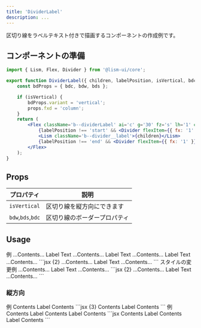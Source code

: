 ```yaml
---
title: 'DividerLabel'
description: ...
---
```




区切り線をラベルテキスト付きで描画するコンポーネントの作成例です。


## コンポーネントの準備

```jsx
import { Lism, Flex, Divider } from '@lism-ui/core';

export function DividerLabel({ children, labelPosition, isVertical, bdc, bdw, bds, ...props }) {
	const bdProps = { bdc, bdw, bds };

	if (isVertical) {
		bdProps.variant = 'vertical';
		props.fxd = 'column';
	}
	return (
		<Flex className='b--dividerLabel' ai='c' g='30' fz='s' lh='1' c='text-2' {...props}>
			{labelPosition !== 'start' && <Divider flexItem={{ fx: '1' }} {...bdProps} />}
			<Lism className='b--divider__label'>{children}</Lism>
			{labelPosition !== 'end' && <Divider flexItem={{ fx: '1' }} {...bdProps} />}
		</Flex>
	);
}
```

## Props

| プロパティ | 説明 |
|---|---|
| `isVertical` | 区切り線を縦方向にできます |
| `bdw`,`bds`,`bdc` | 区切り線のボーダープロパティ |


## Usage

<Preview>
	<PreviewTitle>例</PreviewTitle>
	<PreviewArea resize p='30' >
		<Box bgc='base-2' py='50' ta='c'>...Contents...</Box>
		<DividerLabel>Label Text</DividerLabel>
		<Box bgc='base-2' py='50' ta='c'>...Contents...</Box>
		<DividerLabel labelPosition='start'>Label Text</DividerLabel>
		<Box bgc='base-2' py='50' ta='c'>...Contents...</Box>
		<DividerLabel labelPosition='end'>Label Text</DividerLabel>
		<Box bgc='base-2' py='50' ta='c'>...Contents...</Box>
	</PreviewArea>
	<PreviewCode>
		```jsx {2}
		<Box bgc='base-2' py='50' ta='c'>...Contents...</Box>
		<DividerLabel>Label Text</DividerLabel>
		<Box bgc='base-2' py='50' ta='c'>...Contents...</Box>
		```
	</PreviewCode>
</Preview>

<Preview>
	<PreviewTitle>スタイルの変更例</PreviewTitle>
	<PreviewArea resize p='30'>
		<Box bgc='base-2' py='50' ta='c'>...Contents...</Box>
		<DividerLabel bds='dotted' bdw='4px' bdc='blue:50%' c='blue' fz='s'>Label Text</DividerLabel>
		<Box bgc='base-2' py='50' ta='c'>...Contents...</Box>
	</PreviewArea>
	<PreviewCode>
		```jsx {2}
		<Box bgc='base-2' py='50' ta='c'>...Contents...</Box>
		<DividerLabel bds='dotted' bdw='4px' bdc='blue:50%' c='blue' fz='s'>Label Text</DividerLabel>
		<Box bgc='base-2' py='50' ta='c'>...Contents...</Box>
		```
	</PreviewCode>
</Preview>


### 縦方向


<Preview>
	<PreviewTitle>例</PreviewTitle>
	<PreviewArea resize p='30' isFlow={false}>
		<Flex ai='c' g='20'>
			<FlexItem fx='1' bgc='base-2' py='50' ta='c'>Contents</FlexItem>
			<DividerLabel isVertical fz='s' aslf='stretch'>Label</DividerLabel>
			<FlexItem fx='1' bgc='base-2' py='50' ta='c'>Contents</FlexItem>
		</Flex>
	</PreviewArea>
	<PreviewCode>
		```jsx {3}
		<Flex ai='c' g='20'>
			<FlexItem fx='1' bgc='base-2' py='50' ta='c'>Contents</FlexItem>
			<DividerLabel isVertical fz='s' aslf='stretch'>Label</DividerLabel>
			<FlexItem fx='1' bgc='base-2' py='50' ta='c'>Contents</FlexItem>
		</Flex>
		```
	</PreviewCode>
</Preview>

<Preview>
	<PreviewTitle>例</PreviewTitle>
	<PreviewArea resize p='30' isFlow={false}>
		<Flex ai='stretch' g='20'>
			<FlexItem fx='1' bgc='base-2' py='50' ta='c'>Contents</FlexItem>
			<DividerLabel isVertical labelPosition='start'>
				<Text className='-wm:v-lr' fz='xs'>Label</Text>
			</DividerLabel>
			<FlexItem fx='1' bgc='base-2' py='50' ta='c'>Contents</FlexItem>
			<DividerLabel isVertical labelPosition='end'>
				<Text className='-wm:v-lr' fz='xs'>Label</Text>
			</DividerLabel>
			<FlexItem fx='1' bgc='base-2' py='50' ta='c'>Contents</FlexItem>
		</Flex>
	</PreviewArea>
	<PreviewCode>
		```jsx
		<Flex ai='stretch' g='20'>
			<FlexItem fx='1' bgc='base-2' py='50' ta='c'>Contents</FlexItem>
			<DividerLabel isVertical labelPosition='start'>
				<Text className='-wm:v-lr' fz='xs'>Label</Text>
			</DividerLabel>
			<FlexItem fx='1' bgc='base-2' py='50' ta='c'>Contents</FlexItem>
			<DividerLabel isVertical labelPosition='end'>
				<Text className='-wm:v-lr' fz='xs'>Label</Text>
			</DividerLabel>
			<FlexItem fx='1' bgc='base-2' py='50' ta='c'>Contents</FlexItem>
		</Flex>
		```
	</PreviewCode>
</Preview>

